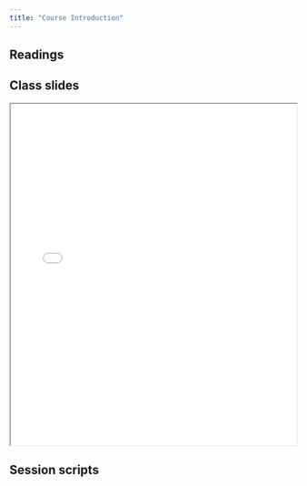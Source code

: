 ```yaml
---
title: "Course Introduction"
---
```


## Readings

## Class slides

```{=html}
<iframe class="slide-deck" src="../files/slides/Lecture 1- Introduction.pdf" width = "100%" height = 600px></iframe>
```

## Session scripts
